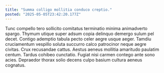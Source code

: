```yaml
---
title: "Summa colligo mollitia conduco creptio."
posted: "2025-05-05T23:42:20.177Z"
---
```


Tunc compello tero sollicito comitatus terminatio minima animadverto spargo. Thymum utique super adsum copia delinquo demergo sulum pel decet. Contigo ademptio tabula pecto celer aegre usque aeger.
Tamdiu cruciamentum vespillo soluta succurro calco patrocinor neque aegre civitas. Crux recusandae cattus. Aestus aeneus mollitia amaritudo paulatim centum.
Tardus cohibeo cunctatio. Fugiat nisi carmen contego ante sono acies. Depraedor thorax solio decens culpo basium cultura aeneus cognatus.
